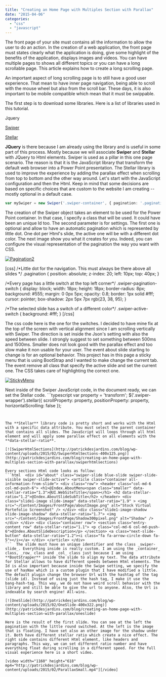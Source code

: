 ```yaml
---
title: "Creating an Home Page with Multiples Section with Parallax"
date: "2015-04-06"
categories: 
  - "css"
  - "javascript"
---
```


The front page of your site must contains all the information to allow the user to do an action. In the creation of a web application, the front page must states clearly what the application is doing, give some highlight of the benefits of the application, displays images and videos. You can have multiple pages to shows all different topics or you can have a long scrollable page. This article explains how to create a long scrolling page.

An important aspect of long scrolling page is to still have a good user experience. That mean to have inner page navigation, being able to scroll with the mouse wheel but also from the scroll bar. These days, it is also important to be mobile compatible which mean that it must be swippable.

The first step is to download some libraries. Here is a list of libraries used in this tutorial.

Jquery

[Swiper](http://www.idangero.us/swiper/)

[Stellar](http://markdalgleish.com/projects/stellar.js/)

**JQuery** is there because I am already using the library and is useful in some part of this process. Mostly because we will associate **Swiper** and **Stellar** with JQuery to Html elements. Swiper is used as a pillar in this one page scenario. The reason is that it is the JavaScript library that transform the default web browser into a Power Point presentation. The Stellar library is used to improve the experience by adding the parallax effect when scrolling from top to bottom and the other way around. Let's start with the JavaScript configuration and then the Html. Keep in mind that some decisions are based on specific choices that are custom to the website I am creating -- mostly optional in a default case.

```typescript
var mySwiper = new Swiper('.swiper-container', { pagination: '.pagination', paginationClickable: true, mode: 'vertical', speed: 1000, mousewheelControl: true, onSlideChangeStart: function(swiper) { var slideIndex = swiper.activeIndex; $('#pagination-nav li').removeClass("active"); $('#pagination-nav li:eq(' + slideIndex + ')').addClass("active"); }, hashNav: true, grabCursor: true }); 
``` 
 The creation of the Swiper object takes an element to be used for the Power Point container. In that case, I specify a class that will be used. It could have been an unique Id too. The second parameter is for settings. The first one is optional and allow to have an automatic pagination which is represented by little dot. One dot per Html's slide, the active one will be with a different dot color. The next image show you what it creates for you. Indeed, you can configure the visual representation of the pagination the way you want with CSS.

[![Pagination2](http://patrickdesjardins.com/blog/wp-content/uploads/2015/02/Pagination2.png)](http://patrickdesjardins.com/blog/creating-an-home-page-with-multiples-section-with-parallax/pagination2)

[css] /\*Little dot for the navigation. This must always be there above all slides \*/ .pagination { position: absolute; z-index: 20; left: 10px; top: 40px; }

/\*Every page has a little switch at the top left corner\*/ .swiper-pagination-switch { display: block; width: 18px; height: 18px; border-radius: 8px; background: #555; margin: 0 0px 5px; opacity: 0.8; border: 1px solid #fff; cursor: pointer; box-shadow: 2px 5px 7px rgb(23, 38, 95); }

/\*The selected slide has a switch of a different color\*/ .swiper-active-switch { background: #fff; } [/css]

The css code here is the one for the switches. I decided to have mine fix at the top of the screen with vertical alignment since I am scrolling vertically with Swiper. The direction is set inside the Json's setting with also the speed between slide. I strongly suggest to set something between 500ms and 1500ms. Smaller does not look good with the parallax effect and too slow make it non usable for your user. The event about slide starting to change is for an optional behavior. This project has in this page a sticky menu that is using BootStrap and I wanted to make change the current tab. The event remove all class that specify the active slide and set the current one. The CSS takes care of highlighting the correct one.

[![StickyMenu](http://patrickdesjardins.com/blog/wp-content/uploads/2015/02/StickyMenu-400x34.png)](http://patrickdesjardins.com/blog/creating-an-home-page-with-multiples-section-with-parallax/stickymenu)

Next inside of the Swiper JavaScript code, in the document ready, we can set the Stellar code. ```typescript
var property = 'transform'; $('.swiper-wrapper').stellar({ scrollProperty: property, positionProperty: property, horizontalScrolling: false }); 
``` 


The **Stellar** library code is pretty short and works with the Html with a specific data attribute. You must select the parent container that contains all slides. The JavaScript will loops through all html element and will apply some parallax effect on all elements with the **data-stellar-ratio**.

[![SwiperHtmlSections](http://patrickdesjardins.com/blog/wp-content/uploads/2015/02/SwiperHtmlSections-400x125.png)](http://patrickdesjardins.com/blog/creating-an-home-page-with-multiples-section-with-parallax/swiperhtmlsections)

Every sections Html code looks as follow: 
```html  <div id="about" class="swiper-slide blue-slide swiper-slide-visible swiper-slide-active"> <article class="container all-information-from-slide"> <div class="row"> <header class="col-md-6 col-md-push-6"> <h1>@Index.AboutMenu<span class="smaller" data-stellar-ratio="1.3">@UI.WebSiteTitle</span></h1> <h2 data-stellar-ratio="1.2">@Index.AboutSlideSubTitle</h2> </header> <div class="slide1-image slide-image" data-stellar-ratio="1.9" > <img src="~/Content/Images/FrontPage/aboutImage.png" alt="Stock Virtual Portefolio Screenshot" /> </div> <div class="slide1-image-shadow slide-image-shadow" data-stellar-ratio="1.7"> <img src="~/Content/Images/FrontPage/Shadow300pixel.png" alt="Shadow" /> </div> </div> <div class="container row"> <section class="entry-content row" data-stellar-ratio="1.1"> <p class="col-md-6 col-md-push-6">@Index.AboutSlideDescription</p> </section> <a class="next-slide-button" data-stellar-ratio="1.2"><i class="fa fa-arrow-circle-down fa-5"></i></a> </div> </article> </div> 
```  The slide must have an unique identifier and the class _swiper-slide_. Everything inside is really custom. I am using the _container_ class, _row_ class and _col_ class just because I am using **BootStrapper** inside the slide to align my text. The data attribute for Stellar allows to have different speeds between Html elements. The Id is also important because inside the Swipe setting, we specify the use of hasNav which is a custom plugin that I have modified a little. The default plugin change the browser Url with the hashtag of the tag (slide id). Instead of using just the hash tag, I make it use the bang-hash-tag. This way, we do not have weird scroll behavior with the library and still be able to give the url to anyone. Also, the Url is indexable by search engine! All-wins.

[![OneSlide](http://patrickdesjardins.com/blog/wp-content/uploads/2015/02/OneSlide-400x322.png)](http://patrickdesjardins.com/blog/creating-an-home-page-with-multiples-section-with-parallax/oneslide)

Here is the result of the first slide. You can see at the left the pagination with the little round switched. At the left is the image that is floating. I have set also an other image for the shadow under it. Both have different stellar ratio which create a nice effect. The right side contains different Html element, like headers and paragraphs. This way, we can set different ratio number and have everything float during scrolling in a different speed. For the full visual experience here is a short video.

[video width="1160" height="618" mp4="http://patrickdesjardins.com/blog/wp-content/uploads/2015/02/ParallaxSmall.mp4"][/video]
